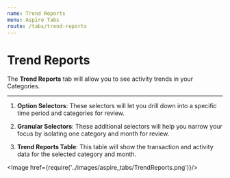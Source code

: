 ```yaml
---
name: Trend Reports
menu: Aspire Tabs
route: /tabs/trend-reports
---
```



# Trend Reports

The **Trend Reports** tab will allow you to see activity trends in your Categories.

***

1. **Option Selectors**: These selectors will let you drill down into a specific time period and categories for review.

2. **Granular Selectors**: These additional selectors will help you narrow your focus by isolating one category and month for review.

3. **Trend Reports Table**: This table will show the transaction and activity data for the selected category and month.

<Image href={require('../images/aspire_tabs/TrendReports.png')}/>
